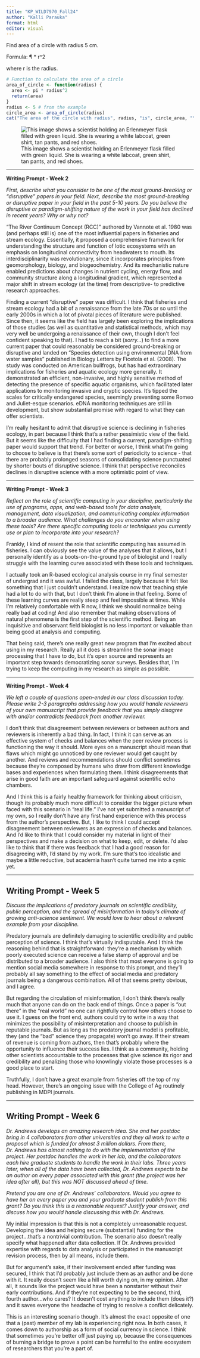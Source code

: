 ```yaml
---
title: "KP_WILD7970_Fall24"
author: "Kalli Parauka"
format: html
editor: visual
---
```


Find area of a circle with radius 5 cm.

Formula: ¶ \* r\^2

where r is the radius.

```r
# Function to calculate the area of a circle
area_of_circle <- function(radius) {
  area <- pi * radius^2
  return(area)
}
radius <- 5 # from the example
circle_area <- area_of_circle(radius)
cat("The area of the circle with radius", radius, "is", circle_area, "\n")
```

![This image shows a scientist holding an Erlenmeyer flask filled with green liquid. She is wearing a white labcoat, green shirt, tan pants, and red shoes.](images/tools.png)

------------------------------------------------------------------------

**Writing Prompt - Week 2**

*First, describe what you consider to be one of the most ground-breaking or "disruptive" papers in your field. Next, describe the most ground-breaking or disruptive paper in your field in the past 5-10 years. Do you believe the disruptive or paradigm-shifting nature of the work in your field has declined in recent years? Why or why not?*

"The River Continuum Concept (RCC)" authored by Vannote et al. 1980 was (and perhaps still is) one of the most influential papers in fisheries and stream ecology. Essentially, it proposed a comprehensive framework for understanding the structure and function of lotic ecosystems with an emphasis on longitudinal connectivity from headwaters to mouth. Its interdisciplinarity was revolutionary, since it incorporates principles from geomorphology, biology, and biogeochemistry. And its mechanistic nature enabled predictions about changes in nutrient cycling, energy flow, and community structure along a longitudinal gradient, which represented a major shift in stream ecology (at the time) from descriptive- to predictive research approaches.

Finding a current "disruptive" paper was difficult. I think that fisheries and stream ecology had a bit of a renaissance from the late 70s or so until the early 2000s in which a lot of pivotal pieces of literature were published. Since then, it seems like the field has largely been exploring the implications of those studies (as well as quantitative and statistical methods, which may very well be undergoing a renaissance of their own, though I don't feel confident speaking to that). I had to reach a bit (*sorry...*) to find a more current paper that could reasonably be considered ground-breaking or disruptive and landed on "Species detection using environmental DNA from water samples" published in Biology Letters by Ficetola et al. (2008). The study was conducted on American bullfrogs, but has had extraordinary implications for fisheries and aquatic ecology more generally. It demonstrated an efficient, non-invasive, and highly sensitive method of detecting the presence of specific aquatic organisms, which facilitated later applications to monitoring invasive and cryptic species. It's tipped the scales for critically endangered species, seemingly preventing some Romeo and Juliet-esque scenarios. eDNA monitoring techniques are still in development, but show substantial promise with regard to what they can offer scientists.

I'm really hesitant to admit that disruptive science is declining in fisheries ecology, in part because I think that's a rather pessimistic view of the field. But it seems like the difficulty that I had finding a current, paradigm-shifting paper would support that trend. For better or worse, I think what I'm going to choose to believe is that there's some sort of periodicity to science - that there are probably prolonged seasons of consolidating science punctuated by shorter bouts of disruptive science. I think that perspective reconciles declines in disruptive science with a more optimistic point of view.

------------------------------------------------------------------------

**Writing Prompt - Week 3**

*Reflect on the role of scientific computing in your discipline, particularly the use of programs, apps, and web-based tools for data analysis, management, data visualization, and communicating complex information to a broader audience. What challenges do you encounter when using these tools? Are there specific computing tools or techniques you currently use or plan to incorporate into your research?*

Frankly, I kind of resent the role that scientific computing has assumed in fisheries. I can obviously see the value of the analyses that it allows, but I personally identify as a boots-on-the-ground type of biologist and I really struggle with the learning curve associated with these tools and techniques.

I actually took an R-based ecological analysis course in my final semester of undergrad and it was awful. I failed the class, largely because it felt like something that I just couldn't understand. I realize now that teaching style had a lot to do with that, but I don't think I'm alone in that feeling. Some of these learning curves are really steep and feel impossible at times. While I'm relatively comfortable with R now, I think we should normalize being really bad at coding! And also remember that making observations of natural phenomena is the first step of the scientific method. Being an inquisitive and observant field biologist is no less important or valuable than being good at analysis and computing.

That being said, there's one really great new program that I'm excited about using in my research. Really all it does is streamline the sonar image processing that I have to do, but it's open source and represents an important step towards democratizing sonar surveys. Besides that, I'm trying to keep the computing in my research as simple as possible.

------------------------------------------------------------------------

**Writing Prompt - Week 4**

*We left a couple of questions open-ended in our class discussion today. Please write 2-3 paragraphs addressing how you would handle reviewers of your own manuscript that provide feedback that you simply disagree with and/or contradicts feedback from another reviewer.*

I don't think that disagreement between reviewers or between authors and reviewers is inherently a bad thing. In fact, I think it can serve as an effective system of checks and balances when the peer review process is functioning the way it should. More eyes on a manuscript should mean that flaws which might go unnoticed by one reviewer would get caught by another. And reviews and recommendations should conflict sometimes because they're composed by humans who draw from different knowledge bases and experiences when formulating them. I think disagreements that arise in good faith are an important safeguard against scientific echo chambers.

And I think this is a fairly healthy framework for thinking about criticism, though its probably much more difficult to consider the bigger picture when faced with this scenario in "real life." I've not yet submitted a manuscript of my own, so I really don't have any first hand experience with this process from the author's perspective. But, I like to think I could accept disagreement between reviewers as an expression of checks and balances. And I'd like to think that I could consider my material in light of their perspectives and make a decision on what to keep, edit, or delete. I'd also like to think that if there was feedback that I had a good reason for disagreeing with, I'd stand by my work. I'm sure that's too idealistic and maybe a little reductive, but academia hasn't quite turned me into a cynic yet.

------------------------------------------------------------------------

## Writing Prompt - Week 5

*Discuss the implications of predatory journals on scientific credibility, public perception, and the spread of misinformation in today's climate of growing anti-science sentiment. We would love to hear about a relevant example from your discipline.*

Predatory journals are definitely damaging to scientific credibility and public perception of science. I think that's virtually indisputable. And I think the reasoning behind that is straightforward: they're a mechanism by which poorly executed science can receive a false stamp of approval and be distributed to a broader audience. I also think that most everyone is going to mention social media somewhere in response to this prompt, and they'll probably all say something to the effect of social media and predatory journals being a dangerous combination. All of that seems pretty obvious, and I agree.

But regarding the circulation of misinformation, I don't think there's really much that anyone can do on the back end of things. Once a paper is "out there" in the "real world" no one can rightfully control how others choose to use it. I guess on the front end, authors could try to write in a way that minimizes the possibility of misinterpretation and choose to publish in reputable journals. But as long as the predatory journal model is profitable, they (and the "bad" science they propagate) won't go away. If their stream of revenue is coming from authors, then that's probably where the opportunity to influence their success lies. I think as a community, holding other scientists accountable to the processes that give science its rigor and credibility and penalizing those who knowlingly violate those processes is a good place to start.

Truthfully, I don't have a great example from fisheries off the top of my head. However, there's an ongoing issue with the College of Ag routinely publishing in MDPI journals.

------------------------------------------------------------------------

## Writing Prompt - Week 6

*Dr. Andrews develops an amazing research idea. She and her postdoc bring in 4 collaborators from other universities and they all work to write a proposal which is funded for almost 3 million dollars. From there, Dr. Andrews has almost nothing to do with the implementation of the project. Her postdoc handles the work in her lab, and the collaborators each hire graduate students to handle the work in their labs. Three years later, when all of the data have been collected, Dr. Andrews expects to be an author on every paper associated with this grant (the project was her idea after all), but this was NOT discussed ahead of time.*

*Pretend you are one of Dr. Andrews' collaborators. Would you agree to have her on every paper you and your graduate student publish from this grant? Do you think this is a reasonable request? Justify your answer, and discuss how you would handle discussing this with Dr. Andrews.*

My initial impression is that this is not a completely unreasonable request. Developing the idea and helping secure (substantial) funding for the project...that's a nontrivial contribution. The scenario also doesn't really specify what happened after data collection. If Dr. Andrews provided expertise with regards to data analysis or participated in the manuscript revision process, then by all means, include them.

But for argument's sake, if their involvement ended after funding was secured, I think that I'd probably just include them as an author and be done with it. It really doesn't seem like a hill worth dying on, in my opinion. After all, it sounds like the project would have been a nonstarter without their early contributions. And if they're not expecting to be the second, third, fourth author...who cares? It doesn't cost anything to include them (does it?) and it saves everyone the headache of trying to resolve a conflict delicately.

This is an interesting scenario though. It's almost the exact opposite of one that a (past) member of my lab is experiencing right now. In both cases, it comes down to authorship as a form of social currency in science. I think that sometimes you're better off just paying up, because the consequences of burning a bridge to prove a point can be harmful to the entire ecosystem of researchers that you're a part of.
